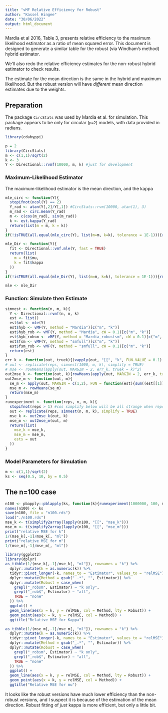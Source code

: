 ```yaml
---
title: "vMF Relative Efficiency for Robust"
author: "Kassel Hingee"
date: "30/06/2022"
output: html_document
---
```


Mardia et al 2016, Table 3, presents relative efficiency to the maximum likelihood estimator as a ratio of mean squared error.
This document is designed to generate a similar table for the robust (via Windham's method) hybrid estimator.

We'll also redo the relative efficiency estimates for the non-robust hybrid estimator to check results.

The estimate for the mean direction is the same in the hybrid and maximum likelihood. But the robust version will have *different* mean direction estimates due to the weights.

## Preparation
The package `CircStats` was used by Mardia et al. for simulation. 
This package appears to be only for circular (`p=2`) models, with data provided in radians.

```r
library(cdabyppi)

p = 2
library(CircStats)
m <- c(1,1)/sqrt(2)
k <- 3
Y <- Directional::rvmf(10000, m, k) #just for development
```

### Maximum-Likelihood Estimator
The maximum-likelihood estimator is the mean direction, and the kappa
```r
mle_circ <- function(Y){
  stopifnot(ncol(Y) == 2)
  Y_rad <- atan(Y[,2]/Y[,1]) #CircStats::rvm(10000, atan(1), 3)
  m_rad <- circ.mean(Y_rad)
  m <- c(cos(m_rad), sin(m_rad))
  k <- est.kappa(Y_rad)
  return(list(m = m, k = k))
}
if(!isTRUE(all.equal(mle_circ(Y), list(m=m, k=k), tolerance = 1E-1))){rm("mle_circ")} #mle_circ doesn't work

mle_Dir <- function(Y){
  fit <- Directional::vmf.mle(Y, fast = TRUE)
  return(list(
    m = fit$mu,
    k = fit$kappa
  ))
}
if(!isTRUE(all.equal(mle_Dir(Y), list(m=m, k=k), tolerance = 1E-1))){rm("mle_Dir")}

mle <- mle_Dir
```

### Function: Simulate then Estimate
```r
simnest <- function(n, m, k){
  Y <- Directional::rvmf(n, m, k)
  est <- list()
  est$ml <- mle(Y)
  est$hyb <- vMF(Y, method = "Mardia")[c("m", "k")]
  est$hyb_rob <- vMF(Y, method = "Mardia", cW = 0.1)[c("m", "k")]
  est$hyb_robsm <- vMF(Y, method = "Mardia_robustsm", cW = 0.1)[c("m", "k")]
  est$fsm <- vMF(Y, method = "smfull")[c("m", "k")]
  est$fsm_rob <- vMF(Y, method = "smfull", cW = 0.1)[c("m", "k")]
  return(est)
}
err_k <- function(out, truek){(vapply(out, "[[", "k", FUN.VALUE = 0.1) - truek)}
# out <- replicate(reps, simnest(1000, m, k), simplify = TRUE)
# mse <- rowMeans(apply(out, MARGIN = 2, err_k, truek = k)^2)
out2mse_k <- function(out, k){rowMeans(apply(out, MARGIN = 2, err_k, truek = k)^2)}
out2mse_m <- function(out, m){
  se_m <- apply(out, MARGIN = c(1,2), FUN = function(est){sum((est[[1]][["m"]] - m)^2)})
  mse_m <- rowMeans(se_m)
  return(mse_m)
}
runexperiment <- function(reps, n, m, k){
  stopifnot(reps > 1) #cos simplify below will be all strange when reps = 1
  out <- replicate(reps, simnest(n, m, k), simplify = TRUE)
  mse_k <- out2mse_k(out, k)
  mse_m <- out2mse_m(out, m)
  return(list(
    mse_k = mse_k,
    mse_m = mse_m,
    ests = out
  ))
}
```

### Model Parameters for Simulation
```r
m <- c(1,1)/sqrt(2)
ks <- seq(0.5, 10, by = 0.5)
```

## The n=100 case
```r
n100 <- pbapply::pblapply(ks, function(k){runexperiment(1000000, 100, m, k)})
names(n100) <- ks
save(n100, file = "n100.rds")
load("./n100.rds")
mse_k <- t(simplify2array(lapply(n100, "[[", "mse_k")))
mse_m <- t(simplify2array(lapply(n100, "[[", "mse_m")))
print("relative MSE for k")
1/(mse_k[,-1]/mse_k[, "ml"])
print("relative MSE for m")
1/(mse_m[,-1]/mse_m[, "ml"])
```

```r
library(ggplot2)
library(dplyr)
as_tibble(1/(mse_k[,-1]/mse_k[, "ml"]), rownames = "k") %>%
  dplyr::mutate(k = as.numeric(k)) %>%
  tidyr::pivot_longer(-k, names_to = "Estimator", values_to = "relMSE") %>%
  dplyr::mutate(Method = gsub("_.*", "", Estimator)) %>%
  dplyr::mutate(Robust = case_when(
    grepl("_robsm", Estimator) ~ "k only",
    grepl("_rob$", Estimator) ~ "all",
    TRUE ~ "none"
  )) %>%
  ggplot() +
  geom_line(aes(x = k, y = relMSE, col = Method, lty = Robust)) +
  geom_point(aes(x = k, y = relMSE, col = Method)) +
  ggtitle("Relative MSE for Kappa")

as_tibble(1/(mse_m[,-1]/mse_m[, "ml"]), rownames = "k") %>%
  dplyr::mutate(k = as.numeric(k)) %>%
  tidyr::pivot_longer(-k, names_to = "Estimator", values_to = "relMSE") %>%
  dplyr::mutate(Method = gsub("_.*", "", Estimator)) %>%
  dplyr::mutate(Robust = case_when(
    grepl("_robsm", Estimator) ~ "k only",
    grepl("_rob$", Estimator) ~ "all",
    TRUE ~ "none"
  )) %>%
  ggplot() +
  geom_line(aes(x = k, y = relMSE, col = Method, lty = Robust)) +
  geom_point(aes(x = k, y = relMSE, col = Method)) +
  ggtitle("Relative MSE for mu")
```

It looks like the robust versions have much lower efficiency than the non-robust versions, and I suspect it is because of the estimation of the mean direction.
Robust fitting of *just* kappa is more efficient, but only a little bit.
